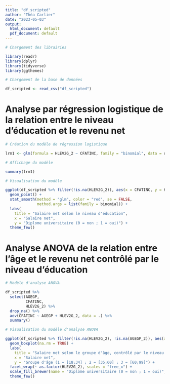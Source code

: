 ```yaml
---
title: "df_scripted"
author: "Théa Carlier"
date: "2023-05-03"
output:
  html_document: default
  pdf_document: default
---
```


```r

# Chargement des librairies

library(readr)
library(dplyr)
library(tidyverse)
library(ggthemes)
```

```r

# Chargement de la base de données

df_scripted <- read_csv("df_scripted")
```

# Analyse par régression logistique de la relation entre le niveau d'éducation et le revenu net

```r

# Création du modèle de régression logistique

lrm1 <- glm(formula = HLEV2G_2 ~ CFATINC, family = "binomial", data = df_scripted)

# Affichage du modèle

summary(lrm1)
```

```r

# Visualisation du modèle

ggplot(df_scripted %>% filter(!is.na(HLEV2G_2)), aes(x = CFATINC, y = HLEV2G_2)) +
  geom_point() +
  stat_smooth(method = "glm", color = "red", se = FALSE,
              method.args = list(family = binomial)) +
  labs(
    title = "Salaire net selon le niveau d'éducation", 
    x = "Salaire net", 
    y = "Diplome universitaire (0 = non ; 1 = oui)") +
  theme_few()
```

# Analyse ANOVA de la relation entre l'âge et le revenu net contrôlé par le niveau d'éducation

```r

# Modèle d'analyse ANOVA

df_scripted %>%
  select(AGEGP, 
         CFATINC, 
         HLEV2G_2) %>%
  drop_na() %>%
  aov(CFATINC ~ AGEGP + HLEV2G_2, data = .) %>%
  summary()
```

```r

# Visualisation du modèle d'analyse ANOVA

ggplot(df_scripted %>% filter(!is.na(HLEV2G_2), !is.na(AGEGP_2)), aes(x = as.factor(AGEGP_2), y = CFATINC, fill = as.factor(HLEV2G_2))) +
  geom_boxplot(na.rm = TRUE) +
  labs(
    title = "Salaire net selon le groupe d'âge, contrôlé par le niveau d'éducation", 
    x = "Salaire net", 
    y = "Groupe d'âge (1 = [18;34] ; 2 = [35;60] ; 3 = [60;99]") +
  facet_wrap(~ as.factor(HLEV2G_2), scales = "free_x") +
  scale_fill_brewer(name = "Diplôme universitaire (0 = non ; 1 = oui)", palette = "Set1") +
  theme_few()
```

